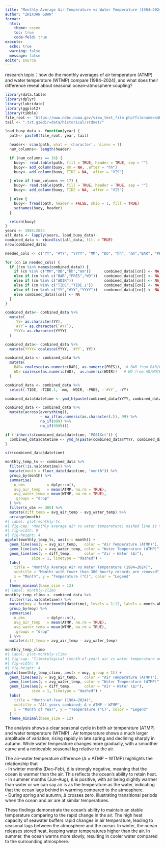 ```yaml
---
title: "Monthly Average Air Temperature vs Water Temperature (1984–2024)"
author: "ZHIXUAN GUAN"
format:
  html:
    theme: cosmo
    toc: true
    code-fold: true
execute:
  echo: true
  warning: false
  message: false
editor: source
---
```


research topic：how do the monthly averages of air temperature (ATMP) and water temperature (WTMP) compare (1984–2024), and what does their difference reveal about seasonal ocean–atmosphere coupling?

```r
library(data.table) 
library(dplyr)        
library(lubridate)   
library(ggplot2)      
library(tibble)       
file_root <- "https://www.ndbc.noaa.gov/view_text_file.php?filename=44013h"
tail <- ".txt.gz&dir=data/historical/stdmet/"

load_buoy_data <- function(year) {
  path<- paste0(file_root, year, tail)

  header<- scan(path, what = 'character', nlines = 1)
  num_columns<- length(header)  

  if (num_columns == 16) {
    buoy<- read.table(path, fill = TRUE, header = TRUE, sep = "")
    buoy<- add_column(buoy, mm = NA, .after = "hh")
    buoy<- add_column(buoy, TIDE = NA, .after = "VIS")

  } else if (num_columns == 17) {
    buoy<- read.table(path, fill = TRUE, header = TRUE, sep = "")
    buoy<- add_column(buoy, TIDE = NA, .after = "VIS")

  } else {
    buoy<- fread(path, header = FALSE, skip = 1, fill = TRUE)
    setnames(buoy, header)
  }

  return(buoy)
}
years <- 1984:2024
all_data <- lapply(years, load_buoy_data)
combined_data <- rbindlist(all_data, fill = TRUE)
nrow(combined_data)

needed_cols <- c("YY", "#YY", "YYYY", "MM", "DD", "hh", "mm","BAR", "PRES", "WD", "WDIR","TIDE", "TIDE.1")

for (cn in needed_cols) {
  if (!cn %in% names(combined_data)) {
    if (cn %in% c("MM","DD","hh","mm"))      combined_data[[cn]] <- NA_integer_
    else if (cn %in% c("BAR","PRES","WD"))   combined_data[[cn]] <- NA_real_
    else if (cn %in% c("WDIR"))              combined_data[[cn]] <- NA_real_
    else if (cn %in% c("TIDE","TIDE.1"))     combined_data[[cn]] <- NA_real_
    else if (cn %in% c("YY","#YY","YYYY"))   combined_data[[cn]] <- NA_character_
    else combined_data[[cn]] <- NA
  }
}

combined_data<- combined_data %>%
  mutate(
     YY= as.character(YY),
    `#YY`= as.character(`#YY`),
    YYYY= as.character(YYYY)
  )

combined_data<- combined_data %>%
  mutate(YYYY= coalesce(YYYY, `#YY`, YY))

combined_data <- combined_data %>%
  mutate(
    BAR= coalesce(as.numeric(BAR), as.numeric(PRES)),  # BAR from BAR/PRES
    WD= coalesce(as.numeric(WD),  as.numeric(WDIR))   # WD from WD/WDIR
  )

combined_data <- combined_data %>%
  select(-TIDE, -TIDE.1, -mm, -WDIR, -PRES, -`#YY`, -YY)

combined_data$datetime <- ymd_h(paste(combined_data$YYYY, combined_data$MM, combined_data$DD, combined_data$hh, sep = "-"))

combined_data <- combined_data %>%
  mutate(across(everything(), 
                ~ na_if(as.numeric(as.character(.)), 99) %>%
                na_if(999) %>%
                na_if(9999)))

if (!inherits(combined_data$datetime, "POSIXct")) {
  combined_data$datetime <- ymd_h(paste(combined_data$YYYY, combined_data$MM, combined_data$DD, combined_data$hh, sep = "-"))
}

str(combined_data$datetime)

monthly_temp_ts <- combined_data %>%
  filter(!is.na(datetime)) %>%
  mutate(month = floor_date(datetime, "month")) %>%
  group_by(month) %>%
  summarise(
    n_obs          = dplyr::n(),
    avg_air_temp   = mean(ATMP, na.rm = TRUE),
    avg_water_temp = mean(WTMP, na.rm = TRUE),
    .groups = "drop"
  ) %>%
  filter(n_obs >= 300) %>%
  mutate(diff_temp = avg_air_temp - avg_water_temp) %>%
  arrange(month)
#| label: plot-monthly-ts
#| fig-cap: "Monthly average air vs water temperature; dashed line is the air–water difference."
#| fig-width: 8
#| fig-height: 4
ggplot(monthly_temp_ts, aes(x = month)) +
  geom_line(aes(y = avg_air_temp,   color = "Air Temperature (ATMP)"), size = 1) +
  geom_line(aes(y = avg_water_temp, color = "Water Temperature (WTMP)"), size = 1) +
  geom_line(aes(y = diff_temp,      color = "Air − Water (Δ)"),
            size = 1, linetype = "dashed") +
  labs(
    title = "Monthly Average Air vs Water Temperature (1984–2024)",
    subtitle = "Months with fewer than 300 hourly records are removed",
    x = "Month", y = "Temperature (°C)", color = "Legend"
  ) +
  theme_minimal(base_size = 12)
#| label: monthly-climo
monthly_temp_climo <- combined_data %>%
  filter(!is.na(datetime)) %>%
  mutate(moy = factor(month(datetime), levels = 1:12, labels = month.abb)) %>%
  group_by(moy) %>%
  summarise(
    n_obs          = dplyr::n(),
    avg_air_temp   = mean(ATMP, na.rm = TRUE),
    avg_water_temp = mean(WTMP, na.rm = TRUE),
    .groups = "drop"
  ) %>%
  mutate(diff_temp = avg_air_temp - avg_water_temp)

monthly_temp_climo
#| label: plot-monthly-climo
#| fig-cap: "Climatological (month-of-year) air vs water temperature and their difference."
#| fig-width: 8
#| fig-height: 4
ggplot(monthly_temp_climo, aes(x = moy, group = 1)) +
  geom_line(aes(y = avg_air_temp,   color = "Air Temperature (ATMP)"), size = 1) +
  geom_line(aes(y = avg_water_temp, color = "Water Temperature (WTMP)"), size = 1) +
  geom_line(aes(y = diff_temp,      color = "Air − Water (Δ)"),
            size = 1, linetype = "dashed") +
  labs(
    title = "Month-of-Year (1984–2024)",
    subtitle = "All years combined; Δ = ATMP − WTMP",
    x = "Month of Year", y = "Temperature (°C)", color = "Legend"
  ) +
  theme_minimal(base_size = 12)

```

The analysis shows a clear seasonal cycle in both air temperature (ATMP) and water temperature (WTMP) . Air temperature shows a much larger amplitude of variation, rising rapidly in late spring and declining sharply in autumn. While water temperature changes more gradually, with a smoother curve and a noticeable seasonal lag relative to the air.

The air–water temperature difference (Δ = ATMP − WTMP) highlights the relationship that\
- In winter months (Dec–Feb), Δ is strongly negative, meaning that the ocean is warmer than the air. This reflects the ocean’s ability to retain heat.\
- In summer months (Jun–Aug), Δ is positive, with air being slightly warmer than water or we can say air is as the temperature as the water, indicating that the ocean lags behind in warming compared to the atmosphere.\
- During spring and autumn, Δ crosses zero, illustrating transitional periods when the ocean and air are at similar temperatures.

These findings demonstrate the ocean’s ability to maintain an stable temperature comparing to the rapid change in the air. The high heat capacity of seawater buffers rapid changes in air temperature, leading to seasonal lags between the atmosphere and the ocean. In winter, the ocean releases stored heat, keeping water temperatures higher than the air. In summer, the ocean warms more slowly, resulting in cooler water compared to the surrounding atmosphere.
